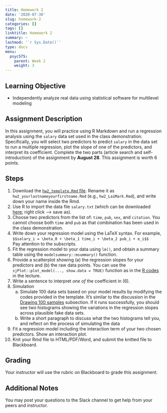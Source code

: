 ```yaml
---
title: Homework 2
date: '2020-07-30'
slug: homework-2
categories: []
tags: []
linktitle: Homework 2
summary: ~
lastmod: '`r Sys.Date()`'
type: docs
menu:
  psyc575:
    parent: Week 2
    weight: 3
---
```


## Learning Objective

- Independently analyze real data using statistical software for multilevel modeling

## Assignment Description 

In this assignment, you will practice using R Markdown and run a regression analysis using the `salary` data set used in the class demonstration. Specifically, you will select two predictors to predict `salary` in the data set to run a multiple regression, plot the slope of one of the predictors, and interpret its coefficient. Complete the two parts (article search and self-introduction) of the assignment by **August 28**. This assignment is worth 6 points. 

## Steps

1. Download the [`hw2_template.Rmd` file](/hw_templates/hw2_template.Rmd). Rename it as `hw2_yourlastnameyourfirstname.Rmd` (e.g., `hw2_LaiMark.Rmd`), and write down your name inside the Rmd. 
2. Use R to import the data file `salary.txt` (which can be downloaded [here](https://raw.githubusercontent.com/marklhc/marklai-pages/master/data_files/salary.txt); right click --> save as). 
3. Choose two predictors from the list of: `time`, `pub`, `sex`, and `citation`. You cannot choose both `time` and `pub` as that combination has been used in the class demonstration. 
4. Write down your regression model using the LaTeX syntax. For example,  
    `$$salary_i = \beta_0 + \beta_1 time_i + \beta_2 pub_i + e_i$$`  
    Pay attention to the subscripts. 
5. Fit the regression model to your data using `lm()`, and obtain a summary table using the `modelsummary::msummary()` function. 
6. Provide a scatterplot showing (a) the regression slopes for your predictors and (b) the raw data points. You can use the `sjPlot::plot_model(..., show.data = TRUE)` function as in the [R codes](../rcode2/#plotting) in the lecture. 
7. Write a sentence to interpret *one of* the coefficient in (6). 
8. Simulation
    a. Simulate 100 data sets based on your model results by modifying the codes provided in the template. It's similar to the discussion in the [Drawing 100 samples](../rcode2/#drawing-100-samples) subsection. If it runs successfully, you should see two histograms showing the variations in the regression slopes across plausible fake data sets. 
    b. Write a short paragraph to discuss what the two histograms tell you, and  reflect on the process of simulating the data
9. Fit a regression model including the interaction term of your two chosen predictors. Show an interaction plot. 
10. Knit your Rmd file to HTML/PDF/Word, and submit the knitted file to Blackboard. 

## Grading 

Your instructor will use the rubric on Blackboard to grade this assignment. 

## Additional Notes

You may post your questions to the Slack channel to get help from your peers and instructor. 
